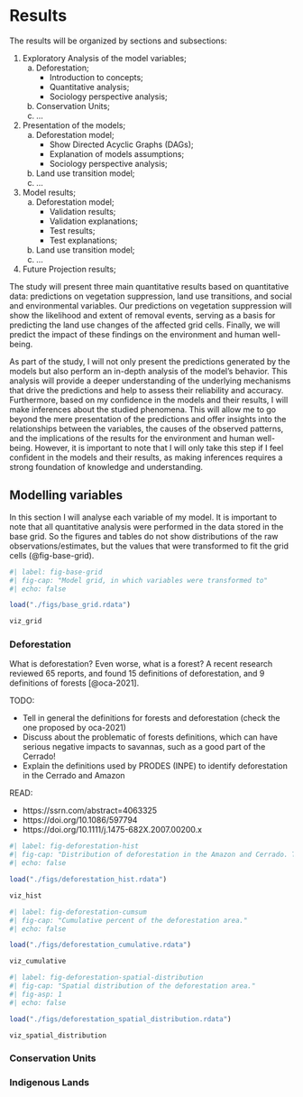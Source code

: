 # Results

The results will be organized by sections and subsections:

1. Exploratory Analysis of the model variables;
    a) Deforestation;
        - Introduction to concepts;
        - Quantitative analysis;
        - Sociology perspective analysis;
    b) Conservation Units;
    c) ...
2. Presentation of the models;
    a) Deforestation model;
        - Show Directed Acyclic Graphs (DAGs);
        - Explanation of models assumptions;
        - Sociology perspective analysis;
    b) Land use transition model;
    c) ...
3. Model results;
    a) Deforestation model;
        - Validation results;
        - Validation explanations;
        - Test results;
        - Test explanations;
    b) Land use transition model;
    c) ...
4. Future Projection results;

The study will present three main quantitative results based on quantitative data: predictions on vegetation suppression, land use transitions, and social and environmental variables. 
Our predictions on vegetation suppression will show the likelihood and extent of removal events, serving as a basis for predicting the land use changes of the affected grid cells. 
Finally, we will predict the impact of these findings on the environment and human well-being.

As part of the study, I will not only present the predictions generated by the models but also perform an in-depth analysis of the model's behavior. 
This analysis will provide a deeper understanding of the underlying mechanisms that drive the predictions and help to assess their reliability and accuracy.
Furthermore, based on my confidence in the models and their results, I will make inferences about the studied phenomena. 
This will allow me to go beyond the mere presentation of the predictions and offer insights into the relationships between the variables, the causes of the observed patterns, and the implications of the results for the environment and human well-being. 
However, it is important to note that I will only take this step if I feel confident in the models and their results, as making inferences requires a strong foundation of knowledge and understanding.

## Modelling variables

In this section I will analyse each variable of my model. 
It is important to note that all quantitative analysis were performed in the data stored in the base grid.
So the figures and tables do not show distributions of the raw observations/estimates, but the values that were transformed to fit the grid cells (@fig-base-grid). 

```r
#| label: fig-base-grid
#| fig-cap: "Model grid, in which variables were transformed to"
#| echo: false

load("./figs/base_grid.rdata")

viz_grid

```

### Deforestation

What is deforestation? Even worse, what is a forest? A recent research reviewed 65 reports, and found 15 definitions of deforestation, and 9 definitions of forests [@oca-2021].

::: {.callout-important collapse="true"}

TODO: 

- Tell in general the definitions for forests and deforestation (check the one proposed by oca-2021)
- Discuss about the problematic of forests definitions, which can have serious negative impacts to savannas, such as a good part of the Cerrado!
- Explain the definitions used by PRODES (INPE) to identify deforestation in the Cerrado and Amazon

READ:

- https://ssrn.com/abstract=4063325
- https://doi.org/10.1086/597794 
- https://doi.org/10.1111/j.1475-682X.2007.00200.x

:::



```r
#| label: fig-deforestation-hist
#| fig-cap: "Distribution of deforestation in the Amazon and Cerrado. The horizontal scale is transformed to base 10 log."
#| echo: false

load("./figs/deforestation_hist.rdata")

viz_hist

```



```r
#| label: fig-deforestation-cumsum
#| fig-cap: "Cumulative percent of the deforestation area."
#| echo: false

load("./figs/deforestation_cumulative.rdata")

viz_cumulative

```



```r
#| label: fig-deforestation-spatial-distribution
#| fig-cap: "Spatial distribution of the deforestation area."
#| fig-asp: 1
#| echo: false

load("./figs/deforestation_spatial_distribution.rdata")

viz_spatial_distribution

```

### Conservation Units


### Indigenous Lands

